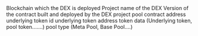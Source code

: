 <ParamField path="blockchain">
Blockchain which the DEX is deployed
</ParamField>
<ParamField path="project">
Project name of the DEX
</ParamField>
<ParamField path="version">
Version of the contract built and deployed by the DEX project
</ParamField>
<ParamField path="pool">
pool contract address
</ParamField>
<ParamField path="token_id">
underlying token id
</ParamField>
<ParamField path="token_address">
underlying token address
</ParamField>
<ParamField path="token_type">
token data (Underlying token, pool token.......)
</ParamField>
<ParamField path="pool_type">
pool type (Meta Pool, Base Pool....)
</ParamField>
